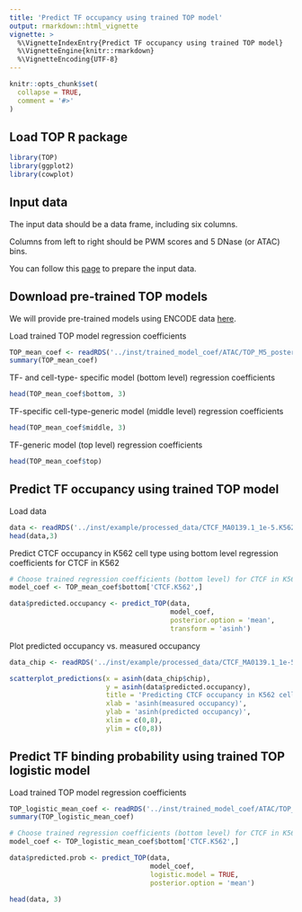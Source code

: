 ```yaml
---
title: 'Predict TF occupancy using trained TOP model'
output: rmarkdown::html_vignette
vignette: >
  %\VignetteIndexEntry{Predict TF occupancy using trained TOP model}
  %\VignetteEngine{knitr::rmarkdown}
  %\VignetteEncoding{UTF-8}
---
```


```r
knitr::opts_chunk$set(
  collapse = TRUE,
  comment = '#>'
)
```

Load TOP R package
---------------------
```r
library(TOP)
library(ggplot2)
library(cowplot)
```

Input data
-----------
The input data should be a data frame, including six columns.

Columns from left to right should be PWM scores and 5 DNase (or ATAC) bins. 

You can follow this [page](data_preparation.html) to prepare the input data. 

Download pre-trained TOP models
--------------------------------
We will provide pre-trained models using ENCODE data 
[here](https://users.cs.duke.edu/~amink/software/).

Load trained TOP model regression coefficients
```r
TOP_mean_coef <- readRDS('../inst/trained_model_coef/ATAC/TOP_M5_posterior_mean_coef.rds')
summary(TOP_mean_coef)
```

TF- and cell-type- specific model (bottom level) regression coefficients
```r
head(TOP_mean_coef$bottom, 3)
```

TF-specific cell-type-generic model (middle level) regression coefficients
```r
head(TOP_mean_coef$middle, 3)
```

TF-generic model (top level) regression coefficients
```r
head(TOP_mean_coef$top)
```

Predict TF occupancy using trained TOP model
------------------------------------------------

Load data
```r
data <- readRDS('../inst/example/processed_data/CTCF_MA0139.1_1e-5.K562.ATAC.M5.combined.data.rds')
head(data,3)
```
Predict CTCF occupancy in K562 cell type using bottom level regression coefficients for CTCF in K562
```r
# Choose trained regression coefficients (bottom level) for CTCF in K562
model_coef <- TOP_mean_coef$bottom['CTCF.K562',]

data$predicted.occupancy <- predict_TOP(data, 
                                        model_coef, 
                                        posterior.option = 'mean', 
                                        transform = 'asinh')

```

Plot predicted occupancy vs. measured occupancy
```r
data_chip <- readRDS('../inst/example/processed_data/CTCF_MA0139.1_1e-5.K562.ATAC.M5.ChIP.combined.data.rds')

scatterplot_predictions(x = asinh(data_chip$chip),
                        y = asinh(data$predicted.occupancy),
                        title = 'Predicting CTCF occupancy in K562 cell',
                        xlab = 'asinh(measured occupancy)',
                        ylab = 'asinh(predicted occupancy)',
                        xlim = c(0,8),
                        ylim = c(0,8))
```

Predict TF binding probability using trained TOP logistic model
------------------------------------------------------------------

Load trained TOP model regression coefficients
```r
TOP_logistic_mean_coef <- readRDS('../inst/trained_model_coef/ATAC/TOP_logistic_M5_posterior_mean_coef.rds')
summary(TOP_logistic_mean_coef)
```

```r
# Choose trained regression coefficients (bottom level) for CTCF in K562
model_coef <- TOP_logistic_mean_coef$bottom['CTCF.K562',]

data$predicted.prob <- predict_TOP(data, 
                                   model_coef, 
                                   logistic.model = TRUE, 
                                   posterior.option = 'mean')

```
```r
head(data, 3)
```

<!-- Plot predicted binding probability vs. asinh(predicted occupancy) -->
<!-- ```{r plot-predicted-prob-occupancy, eval=TRUE, fig.width=5, fig.height=3} -->
<!-- scatterplot(x=asinh(data$predicted.occupancy), y=data$predicted.prob,  -->
<!--             xlab='asinh(predicted occupancy)', ylab='P(bound)') -->
<!-- ``` -->

